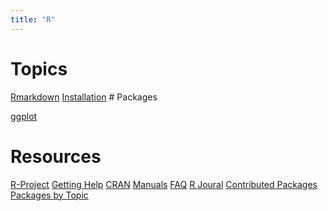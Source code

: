```yaml
---
title: "R"
---
```


# Topics

[Rmarkdown](r_rmarkdown)
[Installation](r_installation)
# Packages

[ggplot](r_ggplot)

# Resources

[R-Project](https://www.r-project.org)
    [Getting Help](https://www.r-project.org/help.html)
[CRAN](https://cran.r-project.org/index.html)
    [Manuals](https://cran.r-project.org/manuals.html)
    [FAQ](https://cran.r-project.org/faqs.html)
    [R Joural](https://journal.r-project.org)
    [Contributed Packages](https://cran.r-project.org/web/packages/index.html)
        [Packages by Topic](https://cran.r-project.org/web/views/)
